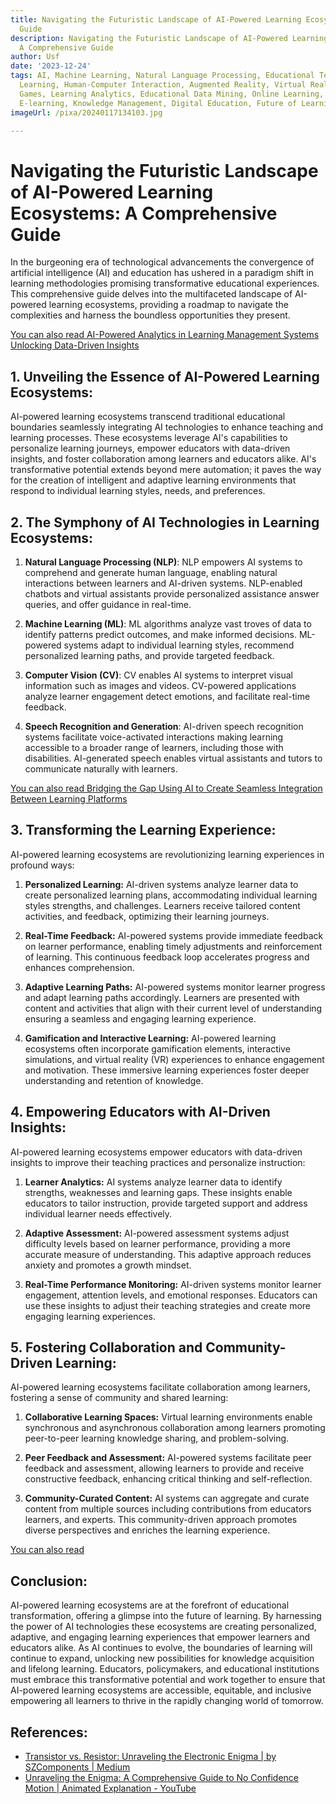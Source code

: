 ```yaml
---
title: Navigating the Futuristic Landscape of AI-Powered Learning Ecosystems A Comprehensive
  Guide
description: Navigating the Futuristic Landscape of AI-Powered Learning Ecosystems
  A Comprehensive Guide
author: Usf
date: '2023-12-24'
tags: AI, Machine Learning, Natural Language Processing, Educational Technology, Personalized
  Learning, Human-Computer Interaction, Augmented Reality, Virtual Reality, Educational
  Games, Learning Analytics, Educational Data Mining, Online Learning, Blended Learning,
  E-learning, Knowledge Management, Digital Education, Future of Learning
imageUrl: /pixa/20240117134103.jpg

---
```

# Navigating the Futuristic Landscape of AI-Powered Learning Ecosystems: A Comprehensive  Guide

In the burgeoning era of technological advancements the convergence of artificial intelligence  (AI) and education has ushered in a paradigm  shift in learning methodologies promising transformative educational experiences. This comprehensive  guide delves into the multifaceted landscape of AI-powered learning ecosystems, providing a roadmap to navigate the complexities and  harness the boundless opportunities they present.

[You can also read AI-Powered Analytics in Learning Management Systems Unlocking Data-Driven Insights](AI-Powered%20Analytics%20in%20Learning%20Management%20Systems%20Unlocking%20Data-Driven%20Insights)


## 1. Unveiling the Essence of AI-Powered Learning  Ecosystems:

AI-powered learning ecosystems transcend traditional educational boundaries seamlessly integrating AI  technologies to enhance teaching and learning  processes. These ecosystems leverage AI's capabilities to personalize learning journeys,  empower educators with data-driven insights, and foster collaboration among learners and  educators alike. AI's transformative potential extends  beyond mere automation;  it paves the way for the  creation of intelligent and adaptive learning environments that respond to individual learning styles, needs, and preferences.

## 2. The Symphony of AI Technologies in Learning  Ecosystems:

1. **Natural Language Processing (NLP)**: NLP empowers  AI systems to comprehend and  generate human language, enabling natural interactions between learners  and  AI-driven systems. NLP-enabled chatbots and  virtual assistants provide personalized assistance answer queries, and offer guidance  in real-time.

2. **Machine Learning (ML)**: ML algorithms analyze  vast troves of data to identify patterns predict outcomes, and  make informed decisions. ML-powered systems adapt to individual learning styles, recommend personalized learning paths, and provide targeted feedback.

3. **Computer Vision (CV)**: CV enables AI systems to interpret visual information  such as images and videos. CV-powered applications analyze learner engagement detect emotions, and facilitate real-time  feedback.

4. **Speech Recognition and Generation**: AI-driven speech recognition systems facilitate voice-activated interactions making learning accessible to a broader range of learners, including those with disabilities. AI-generated speech enables virtual assistants  and tutors to communicate naturally with learners.

[You can also read Bridging the Gap Using AI to Create  Seamless Integration Between Learning Platforms](Bridging%20the%20Gap%20Using%20AI%20to%20Create%20Seamless%20Integration%20Between%20Learning%20Platforms)


##  3. Transforming the Learning Experience:

AI-powered learning ecosystems  are revolutionizing  learning experiences in profound ways:

1. **Personalized Learning:** AI-driven systems analyze learner data to create personalized learning plans, accommodating individual learning styles strengths, and challenges. Learners receive tailored content activities,  and feedback,  optimizing their learning journeys.

2. **Real-Time Feedback:** AI-powered systems provide immediate  feedback on learner performance, enabling timely adjustments  and reinforcement of  learning. This continuous feedback loop accelerates progress and enhances comprehension.

3. **Adaptive Learning Paths:** AI-powered systems monitor learner progress and adapt learning paths accordingly. Learners are presented with content and activities that align with  their current level  of understanding ensuring a seamless and engaging learning experience.

4. **Gamification and Interactive Learning:** AI-powered learning ecosystems often incorporate gamification elements, interactive simulations, and virtual reality (VR) experiences to enhance engagement  and motivation. These immersive learning experiences foster deeper understanding and retention of knowledge.

## 4. Empowering Educators with AI-Driven Insights:

AI-powered learning  ecosystems empower educators with data-driven insights to improve their teaching practices and personalize  instruction:

1. **Learner Analytics:** AI systems  analyze  learner data to identify strengths, weaknesses and  learning gaps. These insights enable educators to tailor instruction, provide targeted support and  address individual learner needs effectively.

2. **Adaptive Assessment:** AI-powered  assessment systems adjust  difficulty levels based  on learner performance, providing a more accurate measure of understanding. This  adaptive approach reduces anxiety and promotes a growth mindset.

3. **Real-Time Performance Monitoring:** AI-driven systems monitor learner engagement, attention levels, and emotional responses. Educators can use these  insights to adjust their teaching strategies and create more engaging learning experiences.

## 5. Fostering Collaboration and Community-Driven  Learning:

AI-powered learning ecosystems facilitate collaboration among learners, fostering a sense of community and shared learning:

1. **Collaborative Learning Spaces:** Virtual learning  environments enable synchronous and asynchronous collaboration among learners  promoting peer-to-peer learning knowledge sharing, and problem-solving.

2.  **Peer Feedback and Assessment:** AI-powered systems facilitate peer  feedback  and  assessment, allowing learners  to provide and receive constructive feedback, enhancing critical thinking and  self-reflection.

3. **Community-Curated  Content:** AI systems  can aggregate and curate content from multiple  sources including contributions from educators learners, and  experts. This community-driven approach promotes diverse perspectives  and enriches the learning experience.

[You can also read ]()


##  Conclusion:

AI-powered learning ecosystems are at the forefront of educational transformation, offering  a glimpse  into the future  of learning.  By harnessing the power of AI  technologies these ecosystems are creating personalized, adaptive,  and engaging learning experiences that  empower learners  and educators  alike. As AI  continues to evolve, the boundaries of learning  will continue to expand, unlocking new possibilities for knowledge acquisition and lifelong learning.  Educators, policymakers, and educational institutions must embrace this transformative potential and work together to ensure that AI-powered learning ecosystems are accessible, equitable, and inclusive empowering all learners to thrive in the rapidly changing world of tomorrow.

## References:
- [Transistor vs. Resistor: Unraveling the Electronic Enigma | by SZComponents | Medium](https://medium.com/@chris_53665/transistor-vs-resistor-unraveling-the-electronic-enigma-9418ed80cc7d)
- [Unraveling the Enigma: A Comprehensive Guide to No Confidence Motion | Animated Explanation - YouTube](https://youtube.com/watch?v=M9QkXT3Rgbg)
